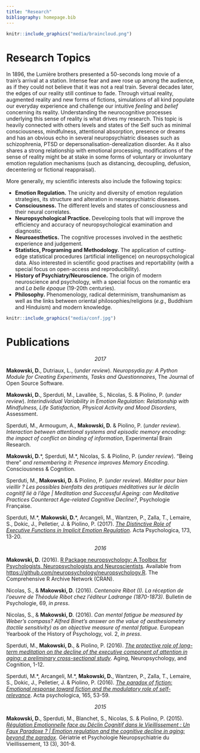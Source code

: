 ```yaml
---
title: "Research"
bibliography: homepage.bib
---
```



```r
knitr::include_graphics("media/braincloud.png")
```

# Research Topics


In 1896, the Lumière brothers presented a 50-seconds long movie of a train's arrival at a station. Intense fear and awe rose up among the audience, as if they could not believe that it was not a real train. Several decades later, the edges of our reality still continue to fade. Through virtual reality, augmented reality and new forms of fictions, simulations of all kind populate our everyday experience and challenge our intuitive *feeling* and *belief* concerning its reality. Understanding the neurocognitive processes underlying this sense of reality is what drives my research. This topic is heavily connected with others levels and states of the Self such as minimal consciousness, mindfulness, attentional absorption, presence or dreams and has an obvious echo in several neuropsychiatric diseases such as schizophrenia, PTSD or depersonalisation-derealization disorder. As it also shares a strong relationship with emotional processing, modifications of the sense of reality might be at stake in some forms of voluntary or involuntary emotion regulation mechanisms (such as distancing, decoupling, defusion, decentering or fictional reappraisal).


More generally, my scientific interests also include the following topics: 

- **Emotion Regulation.** The unicity and diversity of emotion regulation strategies, its structure and alteration in neuropsychiatric diseases.
- **Consciousness.** The different levels and states of consciousness and their neural correlates.
- **Neuropsychological Practice.** Developing tools that will improve the efficiency and accuracy of neuropsychological examination and diagnostic.
- **Neuroaesthetics.** The cognitive processes involved in the aesthetic experience and judgement.
- **Statistics, Programing and Methodology.** The application of cutting-edge statistical procedures (artificial intelligence) on neuropsychological data. Also interested in scientific good practises and reportability (with a special focus on open-access and reproducibility).
- **History of Psychiatry/Neuroscience.** The origin of modern neuroscience and psychology, with a special focus on the romantic era and *La belle époque* (19-20th centuries).
- **Philosophy.** Phenomenology, radical determinism, transhumanism as well as the links between oriental philosophies/religions (*e.g.,* Buddhism and Hinduism) and modern knowledge.


```r
knitr::include_graphics("media/conf.jpg")
```


# Publications

<p align="center">*2017*</p>

**Makowski, D.**, Dutriaux, L., (*under review*). *Neuropsydia.py: A Python Module for Creating Experiments, Tasks and Questionnaires*, The Journal of Open Source Software.

**Makowski, D.**, Sperduti, M., Lavallée, S., Nicolas, S. & Piolino, P. (*under review*). *Interindividual Variability in Emotion Regulation: Relationship with Mindfulness, Life Satisfaction, Physical Activity and Mood Disorders*, Assessment.

Sperduti, M., Armougum, A., **Makowski, D.** & Piolino, P. (*under review*). *Interaction between attentional systems and episodic memory encoding: the impact of conflict on binding of information*, Experimental Brain Research.

**Makowski, D.**\*, Sperduti, M.\*, Nicolas, S. & Piolino, P. (*under review*). "Being there" *and remembering it: Presence improves Memory Encoding*. Consciousness & Cognition.

Sperduti, M., **Makowski, D.** & Piolino, P. (*under review*). *Méditer pour bien vieillir ? Les possibles bienfaits des pratiques méditatives sur le déclin cognitif lié à l’âge | Meditation and Successful Ageing: can Meditative Practices Counteract Age-related Cognitive Decline?*, Psychologie Française.

Sperduti, M.\*, **Makowski, D.**\*, Arcangeli, M., Wantzen, P., Zalla, T., Lemaire, S., Dokic, J., Pelletier, J. & Piolino, P. (2017). [*The Distinctive Role of Executive Functions in Implicit Emotion Regulation*](https://dominiquemakowski.github.io/papers/sperduti2017.pdf). Acta Psychologica, 173, 13-20.

<p align="center">*2016*</p>

**Makowski, D.** (2016). [R Package neuropsychology: A Toolbox for Psychologists, Neuropsychologists and Neuroscientists](https://cran.r-project.org/web/packages/neuropsychology/neuropsychology.pdf). Available from [https://github.com/neuropsychology/neuropsychology.R](https://github.com/neuropsychology/neuropsychology.R). The Comprehensive R Archive Network (CRAN).

Nicolas, S., & **Makowski, D**. (2016). *Centenaire Ribot (I). La réception de l'oeuvre de Théodule Ribot chez l'éditeur Ladrange (1870-1873)*. Bulletin de Psychologie, 69, *in press*.

Nicolas, S., & **Makowski, D**. (2016). *Can mental fatigue be measured by Weber's compass? Alfred Binet's answer on the value of aesthesiometry (tactile sensitivity) as an objective measure of mental fatigue.* European Yearbook of the History of Psychology, vol. 2, *in press*.

Sperduti, M., **Makowski, D.**, & Piolino, P. (2016). [*The protective role of long-term meditation on the decline of the executive component of attention in aging: a preliminary cross-sectional study*](https://dominiquemakowski.github.io/papers/sperduti2016b.pdf). Aging, Neuropsychology, and Cognition, 1-12.

Sperduti, M.\*, Arcangeli, M.\*, **Makowski, D.**, Wantzen, P., Zalla, T., Lemaire, S., Dokic, J., Pelletier, J. \& Piolino, P. (2016). [*The paradox of fiction: Emotional response toward fiction and the modulatory role of self-relevance*](https://dominiquemakowski.github.io/papers/sperduti2016.pdf). Acta psychologica, 165, 53-59.

<p align="center">*2015*</p>

**Makowski, D.**, Sperduti, M., Blanchet, S., Nicolas, S. & Piolino, P. (2015). [*Régulation Emotionnelle face au Déclin Cognitif dans le Vieillissement : Un Faux Paradoxe ? | Emotion regulation and the cognitive decline in aging: beyond the paradox*](https://dominiquemakowski.github.io/papers/makowski2015.pdf). Gériatrie et Psychologie Neuropsychiatrie du Vieillissement, 13 (3), 301-8.




